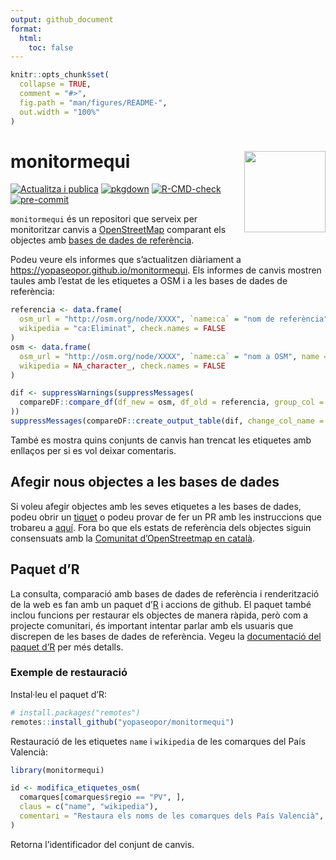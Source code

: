 ```yaml
---
output: github_document
format:
  html:
    toc: false
---
```


<!-- README.md is generated from README.Rmd. Please edit that file -->

```r
knitr::opts_chunk$set(
  collapse = TRUE,
  comment = "#>",
  fig.path = "man/figures/README-",
  out.width = "100%"
)
```

# monitormequi <img src='man/figures/logo.png' align="right" height=130/>

<!-- badges: start -->

[![Actualitza i publica](https://github.com/yopaseopor/monitormequi/actions/workflows/quarto-publish.yml/badge.svg)](https://github.com/yopaseopor/monitormequi/actions/workflows/quarto-publish.yml)
[![pkgdown](https://github.com/yopaseopor/monitormequi/actions/workflows/pkgdown.yaml/badge.svg)](https://github.com/yopaseopor/monitormequi/actions/workflows/pkgdown.yaml)
[![R-CMD-check](https://github.com/yopaseopor/monitormequi/actions/workflows/R-CMD-check.yaml/badge.svg)](https://github.com/yopaseopor/monitormequi/actions/workflows/R-CMD-check.yaml) 
[![pre-commit](https://github.com/yopaseopor/monitormequi/actions/workflows/pre-commit.yaml/badge.svg)](https://github.com/yopaseopor/monitormequi/actions/workflows/pre-commit.yaml)
<!-- [![test-coverage](https://github.com/yopaseopor/monitormequi/actions/workflows/test-coverage.yaml/badge.svg)](https://github.com/yopaseopor/monitormequi/actions/workflows/test-coverage.yaml) -->

<!-- badges: end -->

`monitormequi` és un repositori que serveix per monitoritzar canvis a [OpenStreetMap](http://www.openstreemap.com)
comparant els objectes amb [bases de dades de referència](https://github.com/yopaseopor/monitormequi/tree/main/data-raw).

Podeu veure els informes que s'actualitzen diàriament a <https://yopaseopor.github.io/monitormequi>. Els informes de
canvis mostren taules amb l'estat de les etiquetes a OSM i a les bases de dades de referència:

```r
referencia <- data.frame(
  osm_url = "http://osm.org/node/XXXX", `name:ca` = "nom de referència", name = "Sense canvis",
  wikipedia = "ca:Eliminat", check.names = FALSE
)
osm <- data.frame(
  osm_url = "http://osm.org/node/XXXX", `name:ca` = "nom a OSM", name = "Sense canvis",
  wikipedia = NA_character_, check.names = FALSE
)

dif <- suppressWarnings(suppressMessages(
  compareDF::compare_df(df_new = osm, df_old = referencia, group_col = "osm_url", stop_on_error = FALSE)
))
suppressMessages(compareDF::create_output_table(dif, change_col_name = "canvi"))
```

També es mostra quins conjunts de canvis han trencat les etiquetes amb enllaços per si es vol deixar comentaris.


## Afegir nous objectes a les bases de dades

Si voleu afegir objectes amb les seves etiquetes a les bases de dades, podeu obrir un
[tiquet](https://github.com/yopaseopor/monitormequi/issues) o podeu provar de fer un PR amb les instruccions que trobareu
a [aquí](https://yopaseopor.github.io/monitormequi/data-raw/README.html). Fora bo que els estats de referència
dels objectes siguin consensuats amb la 
[Comunitat d'OpenStreetmap en català](https://wiki.openstreetmap.org/wiki/WikiProject_Catalan#Canals_de_comunicaci%C3%B3_i_mitjans_de_difusi%C3%B3).


## Paquet d'R

La consulta, comparació amb bases de dades de referència i renderització de la web es fan amb un paquet
d'[R](https://cran.r-project.org/) i accions de github. El paquet també inclou funcions per restaurar els objectes de
manera ràpida, però com a projecte comunitari, és important intentar parlar amb els usuaris que discrepen de les bases
de dades de referència. Vegeu la [documentació del paquet d'R](https://yopaseopor.github.io/monitormequi/docs/reference/)
per més detalls.

### Exemple de restauració

Instal·leu el paquet d'R:

``` r
# install.packages("remotes")
remotes::install_github("yopaseopor/monitormequi")
```

Restauració de les etiquetes `name` i `wikipedia` de les comarques del País Valencià:

``` r
library(monitormequi)

id <- modifica_etiquetes_osm(
  comarques[comarques$regio == "PV", ],
  claus = c("name", "wikipedia"),
  comentari = "Restaura els noms de les comarques dels País Valencià", hashtags = "monitormequi"
)
```
Retorna l'identificador del conjunt de canvis.
